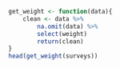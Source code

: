 
```r
get_weight <- function(data){
    clean <- data %>% 
        na.omit(data) %>% 
        select(weight)
        return(clean)
}
head(get_weight(surveys))
```